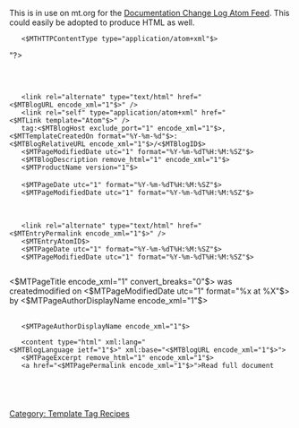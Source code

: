 This is in use on mt.org for the [http://www.movabletype.org/documentation/changes.xml Documentation Change Log Atom Feed]. This could easily be adopted to produce HTML as well.

    <$MTHTTPContentType type="application/atom+xml"$><?xml version="1.0" encoding="<$MTPublishCharset$>"?>
    <feed xmlns="http://www.w3.org/2005/Atom">
    <title><$MTBlogName remove_html="1" encode_xml="1"$></title>
    <link rel="alternate" type="text/html" href="<$MTBlogURL encode_xml="1"$>" />
    <link rel="self" type="application/atom+xml" href="<$MTLink template="Atom"$>" />
    <id>tag:<$MTBlogHost exclude_port="1" encode_xml="1"$>,<$MTTemplateCreatedOn format="%Y-%m-%d"$>:<$MTBlogRelativeURL encode_xml="1"$>/<$MTBlogID$></id>
    <updated><MTPages lastn="1"><$MTPageModifiedDate utc="1" format="%Y-%m-%dT%H:%M:%SZ"$></MTPages></updated>
    <MTIfNonEmpty tag="MTBlogDescription"><subtitle><$MTBlogDescription remove_html="1" encode_xml="1"$></subtitle></MTIfNonEmpty>
    <generator uri="http://www.sixapart.com/movabletype/"><$MTProductName version="1"$></generator>
    <MTPages lastn="15" sort_by="modified_on" sort_order="descend">
    <mt:SetVarBlock name="created_date"><$MTPageDate utc="1" format="%Y-%m-%dT%H:%M:%SZ"$></mt:SetVarBlock>
    <mt:SetVarBlock name="modified_date"><$MTPageModifiedDate utc="1" format="%Y-%m-%dT%H:%M:%SZ"$></mt:SetVarBlock>
    <entry>
    <title><$MTEntryTitle remove_html="1" encode_xml="1"$></title>
    <link rel="alternate" type="text/html" href="<$MTEntryPermalink encode_xml="1"$>" />
    <id><$MTEntryAtomID$></id>
    <published><$MTPageDate utc="1" format="%Y-%m-%dT%H:%M:%SZ"$></published>
    <updated><$MTPageModifiedDate utc="1" format="%Y-%m-%dT%H:%M:%SZ"$></updated>
    <summary><$MTPageTitle encode_xml="1" convert_breaks="0"$> was <mt:If name="created_date" eq="$modified_date">created<mt:else>modified</mt:if> on <$MTPageModifiedDate utc="1" format="%x at %X"$> by <$MTPageAuthorDisplayName encode_xml="1"$></summary>
    <author>
    <name><$MTPageAuthorDisplayName encode_xml="1"$></name>
    </author>
    <content type="html" xml:lang="<$MTBlogLanguage ietf="1"$>" xml:base="<$MTBlogURL encode_xml="1"$>">
    <$MTPageExcerpt remove_html="1" encode_xml="1"$>
    <a href="<$MTPagePermalink encode_xml="1"$>">Read full document</a>
    </content>
    </entry>
    </MTPages>
    </feed>

[[Category: Template Tag Recipes]]